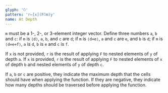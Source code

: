 ```yaml
---
glyph: '⍥'
pattern: 'r←[x](F⍥m)y'
name: At Depth
---
```


`m` must be a 1-, 2-, or 3-element integer vector. Define three numbers `a`, `b` and `c`: if `m` is `⟨d⟩`, `a`, `b`, and `c` are `d`; if `m` is `⟨d⋄e⟩`, `a` and `c` are `e`, and `b` is `d`; if `m` is `⟨d⋄e⋄f⟩`, `a` is `d`, `b` is `e` and `c` is `f`.

If `x` is not provided, `r` is the result of applying `F` to nested elements of `y` of depth `a`. If `x` is provided, `r` is the result of applying `F` to nested elements of `x` of depth `b` and nested elements of `y` of depth `c`.

If `a`, `b` or `c` are positive, they indicate the maximum depth that the cells should have when applying the function. If they are negative, they indicate how many depths should be traversed before applying the function.